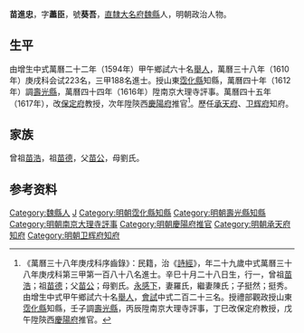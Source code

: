 {{明清人物信息框
| 姓名 = 苗進忠
| 原名 =
| 圖片名稱= 
| 圖片大小 =
| 圖片說明 = 
| 最高職務 =
| 國家 = 大明 
| 爵位 =
| 籍貫 = [[直隸|直隸]][[大名府|大名府]][[魏縣|魏縣]]
| 族裔 = 
| 字號 = 字藎臣，號葵吾
| 諡號 =
| 出生日期 = 萬曆九年（1581年）十月二十八日
| 出生地點 =
| 逝世日期 = 卒年不详
| 逝世地點 =
| 墓葬 =
| 配偶 = 羅氏、陳氏
| 親屬 = 子挺然；挺秀
| 出身 =
* 萬曆二十二年甲午科舉人
* 萬曆三十八年庚戌科同進士出身
| 經歷 =
| 著作 =  
}}
'''苗進忠'''{{BD|1581年||？年||Miao苗}}，字'''藎臣'''，號'''葵吾'''，[[直隸|直隸]][[大名府|大名府]][[魏縣|魏縣]]人，明朝政治人物。

==生平==
由增生中式萬曆二十二年（1594年）甲午鄉試六十名[[舉人|舉人]]，萬曆三十八年（1610年）庚戌科会试223名，三甲188名進士。授山東[[霑化縣|霑化縣]]知縣，萬曆四十年（1612年）調[[壽光縣|壽光縣]]，萬曆四十四年（1616年）陞南京大理寺評事。萬曆四十五年（1617年），改[[保定府|保定府]]教授，次年陞陝西[[慶陽府|慶陽府]]推官<ref>《萬曆三十八年庚戌科序齒錄》：民籍，治《[[詩經|詩經]]》，年二十九歲中式萬曆三十八年庚戌科第三甲第一百八十八名進士。辛巳十月二十八日生，行一，曾祖[[苗浩|苗浩]]；祖[[苗德|苗德]]；父[[苗公|苗公]]；母劉氏。[[永感下|永感下]]，妻羅氏，繼妻陳氏；子挺然；挺秀。由增生中式甲午鄉試六十名[[舉人|舉人]]，[[會試|會試]]中式二百二十三名。授禮部觀政授山東[[霑化縣|霑化縣]]知縣，壬子調[[壽光縣|壽光縣]]，丙辰陞南京大理寺評事，丁巳改保定府教授，戊午陞陝西[[慶陽府|慶陽府]]推官。</ref>。歷任[[承天府|承天府]]、[[卫辉府|卫辉府]]知府。

==家族==
曾祖[[苗浩|苗浩]]，祖[[苗德|苗德]]，父[[苗公|苗公]]，母劉氏。

== 参考资料 ==
{{reflist}}

{{start box}}
{{s-off}}
{{s-before|[[陸元貞|陸元貞]]}}
{{s-title|明朝承天府知府|1624年－1629年}}
{{s-after|[[劉體仁_(內江)|劉體仁]]}}
{{end box}}

{{萬曆三十八年庚戌科殿试金榜}}

{{Authority control}}

{{DEFAULTSORT:Miao苗}}
[[Category:魏縣人|Category:魏縣人]]
[[Category:苗姓|J]]
[[Category:明朝霑化縣知縣|Category:明朝霑化縣知縣]]
[[Category:明朝壽光縣知縣|Category:明朝壽光縣知縣]]
[[Category:明朝南京大理寺評事|Category:明朝南京大理寺評事]]
[[Category:明朝慶陽府推官|Category:明朝慶陽府推官]]
[[Category:明朝承天府知府|Category:明朝承天府知府]]
[[Category:明朝卫辉府知府|Category:明朝卫辉府知府]]

{{明朝人物小作品}}